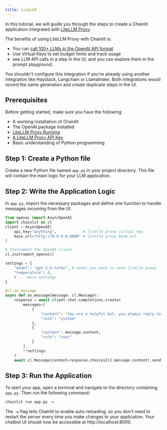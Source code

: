 ```yaml
---
title: LiteLLM
---
```


In this tutorial, we will guide you through the steps to create a Chainlit application integrated with [LiteLLM Proxy](https://docs.litellm.ai/docs/simple_proxy)

The benefits of using LiteLLM Proxy with Chainlit is:

- You can [call 100+ LLMs in the OpenAI API format](https://docs.litellm.ai/docs/providers)
- Use Virtual Keys to set budget limits and track usage
- see LLM API calls in a step in the UI, and you can explore them in the prompt playground.

<Warning>
  You shouldn't configure this integration if you're already using another
  integration like Haystack, Langchain or LlamaIndex. Both integrations would
  record the same generation and create duplicate steps in the UI.
</Warning>

## Prerequisites

Before getting started, make sure you have the following:

- A working installation of Chainlit
- The OpenAI package installed
- [LiteLLM Proxy Running](https://docs.litellm.ai/docs/proxy/deploy)
- [A LiteLLM Proxy API Key](https://docs.litellm.ai/docs/proxy/virtual_keys)
- Basic understanding of Python programming

## Step 1: Create a Python file

Create a new Python file named `app.py` in your project directory. This file will contain the main logic for your LLM application.

## Step 2: Write the Application Logic

In `app.py`, import the necessary packages and define one function to handle messages incoming from the UI.

```python
from openai import AsyncOpenAI
import chainlit as cl
client = AsyncOpenAI(
    api_key="anything",            # litellm proxy virtual key
    base_url="http://0.0.0.0:4000" # litellm proxy base_url
)

# Instrument the OpenAI client
cl.instrument_openai()

settings = {
    "model": "gpt-3.5-turbo", # model you want to send litellm proxy
    "temperature": 0,
    # ... more settings
}

@cl.on_message
async def on_message(message: cl.Message):
    response = await client.chat.completions.create(
        messages=[
            {
                "content": "You are a helpful bot, you always reply in Spanish",
                "role": "system"
            },
            {
                "content": message.content,
                "role": "user"
            }
        ],
        **settings
    )
    await cl.Message(content=response.choices[0].message.content).send()
```

## Step 3: Run the Application

To start your app, open a terminal and navigate to the directory containing `app.py`. Then run the following command:

```bash
chainlit run app.py -w
```

The `-w` flag tells Chainlit to enable auto-reloading, so you don't need to restart the server every time you make changes to your application. Your chatbot UI should now be accessible at http://localhost:8000.
